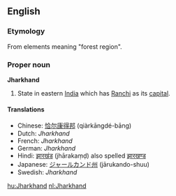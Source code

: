 ==English==
{{wikipedia}}
===Etymology===
From elements meaning "forest region".

===Proper noun===
'''Jharkhand'''
#State in eastern [[India]] which has [[Ranchi]] as its [[capital]].

====Translations====
*Chinese: [[恰尔康得邦]] (qiàrkāngdé-bāng)
*Dutch: ''Jharkhand''
*French: ''Jharkhand''
*German: ''Jharkhand''
*Hindi: [[झारखंड]] (jhārakaṃḍ) also spelled [[झारखण्ड]]
*Japanese: [[ジャールカンド州]] (jārukando-shuu)
*Swedish: ''Jharkhand''

[[hu:Jharkhand]]
[[nl:Jharkhand]]